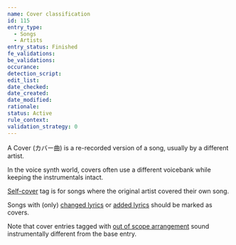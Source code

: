 ```yaml
---
name: Cover classification
id: 115
entry_type:
  - Songs
  - Artists
entry_status: Finished
fe_validations:
be_validations:
occurance:
detection_script:
edit_list:
date_checked:
date_created:
date_modified:
rationale:
status: Active
rule_context:
validation_strategy: 0
---
```


A Cover (カバー曲) is a re-recorded version of a song, usually by a different artist. 

In the voice synth world, covers often use a different voicebank while keeping the instrumentals intact.

[Self-cover](https://vocadb.net/T/391) tag is for songs where the original artist covered their own song.

Songs with (only) [changed lyrics](https://vocadb.net/T/2866) or [added lyrics](https://vocadb.net/T/8892) should be marked as covers.

Note that cover entries tagged with [out of scope arrangement](https://vocadb.net/T/10594/) sound instrumentally different from the base entry.